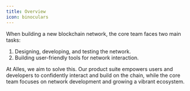 ```yaml
---
title: Overview
icon: binoculars
---
```


When building a new blockchain network, the core team faces two main tasks:

1. Designing, developing, and testing the network.
2. Building user-friendly tools for network interaction.

At Alles, we aim to solve this. Our product suite empowers users and developers to confidently interact and build on the chain, while the core team focuses on network development and growing a vibrant ecosystem.
